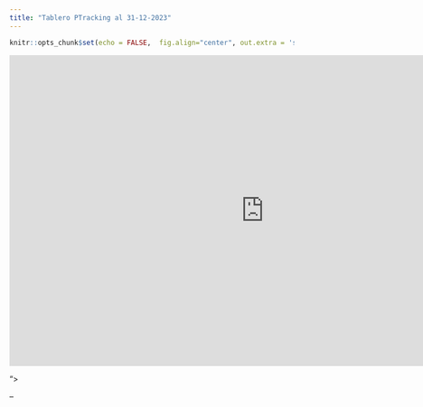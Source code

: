 ```yaml
---
title: "Tablero PTracking al 31-12-2023"
--- 
```


```r
knitr::opts_chunk$set(echo = FALSE,  fig.align="center", out.extra = 'style="display:block; margin:0;"')
```

<div class=text-justify>



<iframe title="Tablero PTracking20231231" width="900" height="550" src="https://app.powerbi.com/view?r=eyJrIjoiMjIzYTg4MDYtZDg2Mi00NmQyLThkMjMtYzk2NDgxMDAzODExIiwidCI6ImNhOGYwOWY1LTMzNWUtNGZjNS04MDQxLWY1YjQ3MmEwMmVlZiIsImMiOjR9" frameborder="0" allowFullScreen="true"></iframe>">



</div>

--